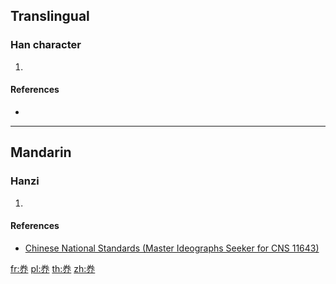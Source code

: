 ==Translingual==

===Han character===
{{Han char|rn=37|rad=大|as=05|sn=8|four=|canj=FQLL}}

# {{defn|Han|sort=大05}}

====References====
* {{Han ref|kx=0251.091|hdz=10536.041|uh=594D|ud=22861}}

----

==Mandarin==

===Hanzi===
{{cmn-hanzi|pin=[[quān]] ([[quan1]])|wg=chüan<sup>1</sup>}}

# {{defn|lang=cmn|sort=大05}}

====References====
* [http://www.cns11643.gov.tw/AIDB/query_general_view.do?page=3&code=6467 Chinese National Standards (Master Ideographs Seeker for CNS 11643)]

[[fr:奍]]
[[pl:奍]]
[[th:奍]]
[[zh:奍]]